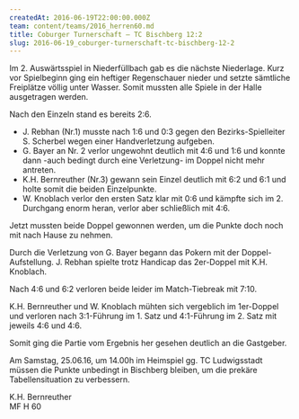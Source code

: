 ```yaml
---
createdAt: 2016-06-19T22:00:00.000Z
team: content/teams/2016_herren60.md
title: Coburger Turnerschaft – TC Bischberg 12:2
slug: 2016-06-19_coburger-turnerschaft-tc-bischberg-12-2
---
```

Im 2. Auswärtsspiel in Niederfüllbach gab es die nächste Niederlage. Kurz vor Spielbeginn ging ein heftiger Regenschauer nieder und setzte sämtliche Freiplätze völlig unter Wasser. Somit mussten alle Spiele in der Halle ausgetragen werden.

Nach den Einzeln stand es bereits 2:6.

- J. Rebhan (Nr.1) musste nach 1:6 und 0:3 gegen den Bezirks-Spielleiter S. Scherbel wegen einer Handverletzung aufgeben.
- G. Bayer an Nr. 2 verlor ungewohnt deutlich mit 4:6 und 1:6 und konnte dann -auch bedingt durch eine Verletzung- im Doppel nicht mehr antreten.
- K.H. Bernreuther (Nr.3) gewann sein Einzel deutlich mit 6:2 und 6:1 und holte somit die beiden Einzelpunkte.
- W. Knoblach verlor den ersten Satz klar mit 0:6 und kämpfte sich im 2. Durchgang enorm heran, verlor aber schließlich mit 4:6.

Jetzt mussten beide Doppel gewonnen werden, um die Punkte doch noch mit nach Hause zu nehmen.

Durch die Verletzung von G. Bayer begann das Pokern mit der Doppel-Aufstellung. J. Rebhan spielte trotz Handicap das 2er-Doppel mit K.H. Knoblach.

Nach 4:6 und 6:2 verloren beide leider im Match-Tiebreak mit 7:10.

K.H. Bernreuther und W. Knoblach mühten sich vergeblich im 1er-Doppel und verloren nach 3:1-Führung im 1. Satz und 4:1-Führung im 2. Satz mit jeweils 4:6 und 4:6.

Somit ging die Partie vom Ergebnis her gesehen deutlich an die Gastgeber.

Am Samstag, 25.06.16, um 14.00h im Heimspiel gg. TC Ludwigsstadt müssen die Punkte unbedingt in Bischberg bleiben, um die prekäre Tabellensituation zu verbessern.

K.H. Bernreuther  
MF H 60

